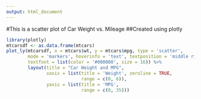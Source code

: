 ```yaml
---
output: html_document
---
```

#This is a scatter plot of Car Weight vs. Mileage 
##Created using plotly
```r
library(plotly)
mtcarsdf <- as.data.frame(mtcars)
plot_ly(mtcarsdf, x = mtcars$wt, y = mtcars$mpg, type = 'scatter',
        mode = 'markers', hoverinfo = 'text', textposition = 'middle right',
        textfont = list(color = '#000000', size = 16)) %>% 
        layout(title = "Car Weight and MPG", 
               xaxis = list(title = 'Weight', zeroline = TRUE,
                            range = c(0, 6)),
               yaxis = list(title = 'MPG', 
                            range = c(0, 35)))

```
